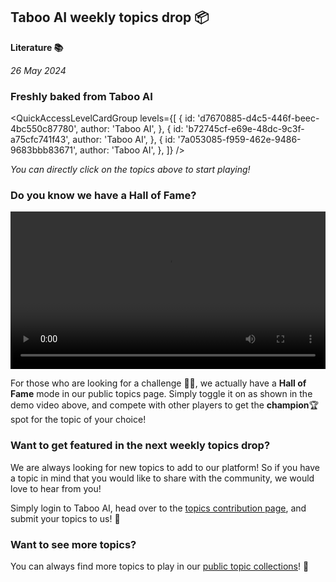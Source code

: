 
## Taboo AI weekly topics drop 📦

**Literature 📚**

_26 May 2024_

### Freshly baked from Taboo AI

<QuickAccessLevelCardGroup
  levels={[
    {
      id: 'd7670885-d4c5-446f-beec-4bc550c87780',
      author: 'Taboo AI',
    },
    {
      id: 'b72745cf-e69e-48dc-9c3f-a75cfc741f43',
      author: 'Taboo AI',
    },
    {
      id: '7a053085-f959-462e-9486-9683bbb83671',
      author: 'Taboo AI',
    },
  ]}
/>

_You can directly click on the topics above to start playing!_

### Do you know we have a **Hall of Fame**?

<video width='100%' controls loop>
  <source src='/videos/hall-of-fame.mp4' type='video/mp4' />
  Your browser does not support the video tag.
</video>

For those who are looking for a challenge 🥷🏻, we actually have a **Hall of Fame** mode in our public topics page. Simply toggle it on as shown in the demo video above, and compete with other players to get the **champion**🏆 spot for the topic of your choice!

### Want to get featured in the next weekly topics drop?

We are always looking for new topics to add to our platform! So if you have a topic in mind that you would like to share with the community, we would love to hear from you!

Simply login to Taboo AI, head over to the [topics contribution page](/add-level), and submit your topics to us! 🚀

### Want to see more topics?

You can always find more topics to play in our [public topic collections](/levels)! 🌟
